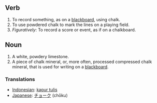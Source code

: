 ==Verb==
#To record something, as on a [[blackboard]], using chalk.
#To use powdered chalk to mark the lines on a playing field.
#''Figuratively'': To record a score or event, as if on a chalkboard.
== Noun ==
#A white, powdery limestone.
#A piece of chalk mineral, or, more often, processed compressed chalk mineral, that is used for writing on a [[blackboard]].
=== Translations ===
*[[Indonesian]]: [[kapur tulis]]
*[[Japanese]]: [[チョーク]] (chōku)